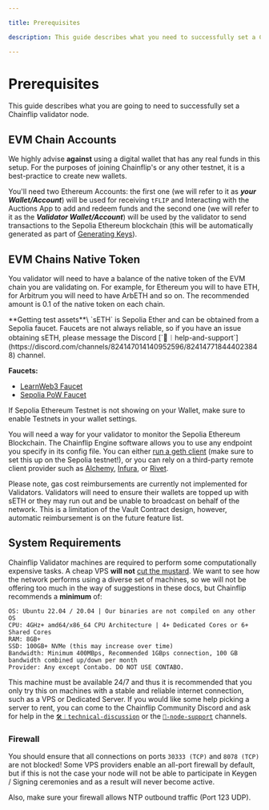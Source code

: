 ```yaml
---

title: Prerequisites

description: This guide describes what you need to successfully set a Chainflip validator node.

---
```



# Prerequisites

This guide describes what you are going to need to successfully set a Chainflip validator node.

## EVM Chain Accounts

We highly advise **against** using a digital wallet that has any real funds in this setup. For the purposes of joining Chainflip's or any other testnet, it is a best-practice to create new wallets.

You'll need two Ethereum Accounts: the first one (we will refer to it as _**your**_ _**Wallet/Account**_) will be used for receiving `tFLIP` and Interacting with the Auctions App to add and redeem funds and the second one (we will refer to it as the _**Validator Wallet/Account**_) will be used by the validator to send transactions to the Sepolia Ethereum blockchain (this will be automatically generated as part of [Generating Keys](./keys.md)).

## EVM Chains Native Token

You validator will need to have a balance of the native token of the EVM chain you are validating on. For example, for Ethereum you will to have ETH, for Arbitrum you will need to have ArbETH and so on. The recommended amount is 0.1 of the native token on each chain.

<Callout type="info">
**Getting test assets**\
  `sETH` is Sepolia Ether and can be obtained from a Sepolia faucet. Faucets are not always reliable, so if you have an issue obtaining sETH, please message the Discord
  [`🙋︱help-and-support`](https://discord.com/channels/824147014140952596/824147718444023848) channel.

**Faucets:**

- [LearnWeb3 Faucet](https://learnweb3.io/faucets/sepolia/)
- [Sepolia PoW Faucet](https://sepolia-faucet.pk910.de/)

</Callout>

<Callout type="info">
  If Sepolia Ethereum Testnet is not showing on your Wallet, make sure to enable
  Testnets in your wallet settings.
</Callout>

You will need a way for your validator to monitor the Sepolia Ethereum Blockchain. The Chainflip Engine software allows you to use any endpoint you specify in its config file. You can either [run a geth client](https://github.com/ethereum/go-ethereum) (make sure to set this up on the Sepolia testnet!), or you can rely on a third-party remote client provider such as [Alchemy](https://alchemy.com/), [Infura](https://infura.io/), or [Rivet](https://rivet.cloud/).

<Callout type="warning">
  Please note, gas cost reimbursements are currently not implemented for
  Validators. Validators will need to ensure their wallets are topped up with
  sETH or they may run out and be unable to broadcast on behalf of the network.
  This is a limitation of the Vault Contract design, however, automatic
  reimbursement is on the future feature list.
</Callout>

## System Requirements

Chainflip Validator machines are required to perform some computationally expensive tasks. A cheap VPS **will not** [cut the mustard](https://idioms.thefreedictionary.com/cut+the+mustard). We want to see how the network performs using a diverse set of machines, so we will not be offering too much in the way of suggestions in these docs, but Chainflip recommends a **minimum** of:

```
OS: Ubuntu 22.04 / 20.04 | Our binaries are not compiled on any other OS
CPU: 4GHz+ amd64/x86_64 CPU Architecture | 4+ Dedicated Cores or 6+ Shared Cores
RAM: 8GB+
SSD: 100GB+ NVMe (this may increase over time)
Bandwidth: Minimum 400MBps, Recommended 1GBps connection, 100 GB bandwidth combined up/down per month
Provider: Any except Contabo. DO NOT USE CONTABO.
```

This machine must be available 24/7 and thus it is recommended that you only try this on machines with a stable and reliable internet connection, such as a VPS or Dedicated Server. If you would like some help picking a server to rent, you can come to the Chainflip Community Discord and ask for help in the [`🛠︱technical-discussion`](https://discord.com/channels/824147014140952596/824147608377098241) or the [`💬-node-support`](https://discord.com/channels/824147014140952596/1096065647361925161) channels.

### Firewall

You should ensure that all connections on ports `30333 (TCP)` and `8078 (TCP)` are not blocked! Some VPS providers enable an all-port firewall by default, but if this is not the case your node will not be able to participate in Keygen / Signing ceremonies and as a result will never become active.

Also, make sure your firewall allows NTP outbound traffic (Port 123 UDP).
